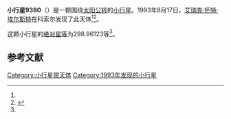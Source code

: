 {{Infobox planet
| bgcolour = #FFFFC0
| name = 9380 Macon
| symbol = 
| image = 
| caption = 
| discovery = yes
| discovery_ref = 
| discoverer = [[艾瑞克·怀特·埃尔斯特|艾瑞克·怀特·埃尔斯特]]
| discovery_site = [[科索尔|科索尔]] 
| discovered = 1993年8月17日
| designations = yes
| mp_name = 
| named_after = 
| alt_names = 1993 QZ5/ 1991 EK2
| mp_category = [[主带小行星|主带小行星]]
| orbit_ref = <ref name="a">[http://ssd.jpl.nasa.gov/sbdb.cgi?sstr=9380 9380 Macon] {{Wayback|url=http://ssd.jpl.nasa.gov/sbdb.cgi?sstr=9380 |date=20140924123636 }}，小行星數據庫瀏覽器（JPL Small-Body Database Browser）－[[美国国家航空航天局|美国国家航空航天局]]喷气推进实验室</ref>
| epoch = 2456400.5 (2013年4月18日更新)
| aphelion = {{convert|2.9532785|AU|km|3|abbr=on|lk=out}}
| perihelion = {{convert|2.7790819|AU|km|3|abbr=on}}
| semimajor = {{convert|2.8661802|AU|km|3|abbr=on}}
| eccentricity = 0.0303883
| period = 1772.367026 [[日|日]]<br />4.85[[儒略年|儒略年]]
| avg_speed = 
| inclination = 2.10592
| asc_node = 170.88508
| mean_anomaly = 
| arg_peri = 298.96123
| satellites = 
| physical_characteristics = yes
| dimensions = 
| mass = 
| density = 
| surface_grav = 
| escape_velocity = 
| sidereal_day = 
| axial_tilt = 
| pole_ecliptic_lat = 
| pole_ecliptic_lon = 
| albedo = 
| temperatures= 
| temp_name1 = 
| mean_temp_1 = 
| max_temp_1 = 
| temp_name2 = 
| max_temp_2 = 
| spectral_type = 
| abs_magnitude = 298.96123
}}

'''小行星9380'''（{{lang-en|9380 Macon}}）是一颗围绕[[太阳|太阳]][[公转|公转]]的[[小行星|小行星]]。1993年8月17日，[[艾瑞克·怀特·埃尔斯特|艾瑞克·怀特·埃尔斯特]]在科索尔发现了此天体<ref name="a" /><ref>{{cite news|title=小行星列表|url=http://cfa-www.harvard.edu/iau/lists/NumberedMPs.txt|accessdate=2013-07-08|newspaper=哈佛大学|archive-date=2008-05-17|archive-url=https://web.archive.org/web/20080517010638/http://cfa-www.harvard.edu/iau/lists/NumberedMPs.txt|dead-url=no}}</ref>。

这颗小行星的[[绝对星等|绝对星等]]为298.96123等<ref name="a" />。

==参考文献==
{{reflist}}
{{Minor Planet Number|[[小行星9379|小行星9379]]|[[小行星9381|小行星9381]]}}

{{小天体}}

[[Category:小行星带天体|Category:小行星带天体]]
[[Category:1993年发现的小行星|Category:1993年发现的小行星]]

{{asteroid-stub}}
